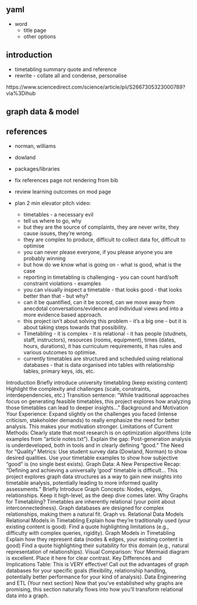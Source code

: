 
## yaml

* word
  * title page
  * other options

## introduction

* timetabling summary quote and reference
* rewrite - collate all and condense, personalise


https://www.sciencedirect.com/science/article/pii/S2667305323000789?via%3Dihub


## graph data & model


## references

* norman, williams
* dowland
* packages/libraries


* fix references page not rendering from bib
* review learning outcomes on mod page 
* plan 2 min elevator pitch video:
  * timetables - a necessary evil
  * tell us where to go, why
  * but they are the source of complaints, they are never write, they cause issues, they're wrong.
  * they are complex to produce, difficult to collect data for, difficult to optimise
  * you can never please everyone, if you please anyone you are probably winning
  * but how do we know what is going on - what is good, what is the case
  * reporting in timetabling is challenging - you can count hard/soft constraint violations - examples
  * you can visually inspect a timetable - that looks good - that looks better than that - but why?
  * can it be quantified, can it be scored, can we move away from anecdotal conversations/evidence and individual views and into a more evidence based approach.
  * this project isn't about solving this problem - it's a big one - but it is about taking steps towards that possibility.
  * Timetabling - it is complex - it is relational - it has people (studnets, staff, instructors), resources (rooms, equipment), times (dates, hours, durations), it has curriculum requirements, it has rules and various outcomes to optimise.
  * currently timetables are structured and scheduled using relational databases - that is data organised into tables with relationship tables, primary keys, ids, etc. 


Introduction
Briefly introduce university timetabling (keep existing content)
Highlight the complexity and challenges (scale, constraints, interdependencies, etc.)
Transition sentence: "While traditional approaches focus on generating feasible timetables, this project explores how analyzing those timetables can lead to deeper insights..."
Background and Motivation
Your Experience: Expand slightly on the challenges you faced (intense criticism, stakeholder demands) to really emphasize the need for better analysis. This makes your motivation stronger.
Limitations of Current Methods:
Clearly state that most research is on optimization algorithms (cite examples from "article notes.txt").
Explain the gap: Post-generation analysis is underdeveloped, both in tools and in clearly defining "good."
The Need for "Quality" Metrics:
Use student survey data (Dowland, Norman) to show desired qualities.
Use your timetable examples to show how subjective "good" is (no single best exists).
Graph Data: A New Perspective
Recap: "Defining and achieving a universally 'good' timetable is difficult... This project explores graph data structures as a way to gain new insights into timetable analysis, potentially leading to more informed quality assessments."
Briefly Introduce Graph Concepts: Nodes, edges, relationships. Keep it high-level, as the deep dive comes later.
Why Graphs for Timetabling?
Timetables are inherently relational (your point about interconnectedness).
Graph databases are designed for complex relationships, making them a natural fit.
Graph vs. Relational Data Models
Relational Models in Timetabling
Explain how they're traditionally used (your existing content is good).
Find a quote highlighting limitations (e.g., difficulty with complex queries, rigidity).
Graph Models in Timetabling
Explain how they represent data (nodes & edges, your existing content is good)
Find a quote highlighting their suitability for this domain (e.g., natural representation of relationships).
Visual Comparison: Your Mermaid diagram is excellent. Place it here for clear contrast.
Key Differences and Implications Table: This is VERY effective! Call out the advantages of graph databases for your specific goals (flexibility, relationship handling, potentially better performance for your kind of analysis).
Data Engineering and ETL (Your next section)
Now that you've established why graphs are promising, this section naturally flows into how you'll transform relational data into a graph.



